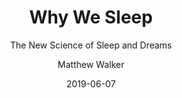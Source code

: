 ---
title: "Why We Sleep"
subtitle: "The New Science of Sleep and Dreams"
author: 'Matthew Walker'
date: 2019-06-07
tags: ['Book']
excerpt: "This read was inspired by a talk Matthew gave at Google. I always knew sleep was somehow important. Why would I feel so bad after a shitty night otherwise? This book explains exactly why that is and much more. Sleep is THE most important thing you can do for your health. As such, I take my sleep very seriously."
cover: 'sleep.jpg'
links:
  amazon: "https://www.amazon.nl/gp/product/0141983760/ref=as_li_tl?ie=UTF8&camp=247&creative=1211&creativeASIN=0141983760&linkCode=as2&tag=joeplaa-21&linkId=363fcdb7ce8dc4a99e1b5c125eede3e6"
  goodreads: '40613901-why-we-sleep'
  kobo: "why-we-sleep"
id:
  asin: 'B06Y649387'
  isbn: '9780141983776'
published: true
---